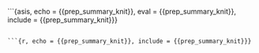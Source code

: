 ```{asis, echo = {{prep_summary_knit}}, eval = {{prep_summary_knit}}, include = {{prep_summary_knit}}}


```

```{r, echo = {{prep_summary_knit}}, include = {{prep_summary_knit}}}

```
